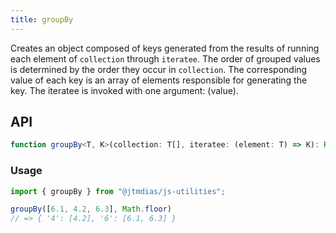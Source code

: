 ```yaml
---
title: groupBy
---
```

Creates an object composed of keys generated from the results of running
each element of `collection` through `iteratee`. The order of grouped values
is determined by the order they occur in `collection`. The corresponding
value of each key is an array of elements responsible for generating the
key. The iteratee is invoked with one argument: (value).

## API

```typescript
function groupBy<T, K>(collection: T[], iteratee: (element: T) => K): Record<string, T[]>;
```

### Usage

```typescript
import { groupBy } from "@jtmdias/js-utilities";

groupBy([6.1, 4.2, 6.3], Math.floor)
// => { '4': [4.2], '6': [6.1, 6.3] }

```
